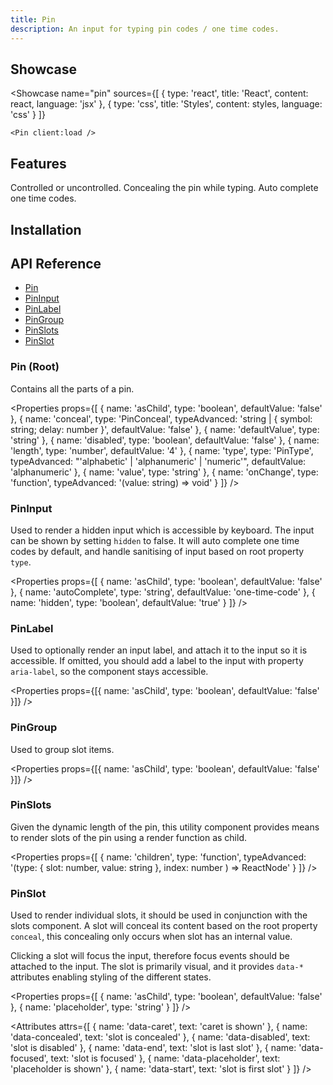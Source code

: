 ```yaml
---
title: Pin
description: An input for typing pin codes / one time codes.
---
```



## Showcase

<Showcase
	name="pin"
	sources={[
		{ type: 'react', title: 'React', content: react, language: 'jsx' },
		{ type: 'css', title: 'Styles', content: styles, language: 'css' }
	]}
>
	<Pin client:load />
</Showcase>

## Features

<Features>
	<Feature>Controlled or uncontrolled.</Feature>
	<Feature>Concealing the pin while typing.</Feature>
	<Feature>Auto complete one time codes.</Feature>
</Features>

## Installation

<Installation name="react-pin" />

## API Reference

-   [Pin](#pin-root)
-   [PinInput](#pininput)
-   [PinLabel](#pinlabel)
-   [PinGroup](#pingroup)
-   [PinSlots](#pinslots)
-   [PinSlot](#pinslot)

### Pin (Root)

Contains all the parts of a pin.

<Properties
	props={[
		{ name: 'asChild', type: 'boolean', defaultValue: 'false' },
		{
			name: 'conceal',
			type: 'PinConceal',
			typeAdvanced: 'string | { symbol: string; delay: number }',
			defaultValue: 'false'
		},
		{ name: 'defaultValue', type: 'string' },
		{ name: 'disabled', type: 'boolean', defaultValue: 'false' },
		{ name: 'length', type: 'number', defaultValue: '4' },
		{
			name: 'type',
			type: 'PinType',
			typeAdvanced: "'alphabetic' | 'alphanumeric' | 'numeric'",
			defaultValue: 'alphanumeric'
		},
		{ name: 'value', type: 'string' },
		{
			name: 'onChange',
			type: 'function',
			typeAdvanced: '(value: string) => void'
		}
	]}
/>

### PinInput

Used to render a hidden input which is accessible by keyboard. The input can be shown by setting `hidden` to false. It will auto complete one time codes by default, and handle sanitising of input based on root property `type`.

<Properties
	props={[
		{ name: 'asChild', type: 'boolean', defaultValue: 'false' },
		{ name: 'autoComplete', type: 'string', defaultValue: 'one-time-code' },
		{ name: 'hidden', type: 'boolean', defaultValue: 'true' }
	]}
/>

### PinLabel

Used to optionally render an input label, and attach it to the input so it is accessible. If omitted, you should add a label to the input with property `aria-label`, so the component stays accessible.

<Properties
	props={[{ name: 'asChild', type: 'boolean', defaultValue: 'false' }]}
/>

### PinGroup

Used to group slot items.

<Properties
	props={[{ name: 'asChild', type: 'boolean', defaultValue: 'false' }]}
/>

### PinSlots

Given the dynamic length of the pin, this utility component provides means to render slots of the pin using a render function as child.

<Properties
	props={[
		{
			name: 'children',
			type: 'function',
			typeAdvanced:
				'(type: { slot: number, value: string }, index: number ) => ReactNode'
		}
	]}
/>

### PinSlot

Used to render individual slots, it should be used in conjunction with the slots component. A slot will conceal its content based on the root property `conceal`, this concealing only occurs when slot has an internal value.

Clicking a slot will focus the input, therefore focus events should be attached to the input. The slot is primarily visual, and it provides `data-*` attributes enabling styling of the different states.

<Properties
	props={[
		{ name: 'asChild', type: 'boolean', defaultValue: 'false' },
		{ name: 'placeholder', type: 'string' }
	]}
/>

<Attributes
	attrs={[
		{ name: 'data-caret', text: 'caret is shown' },
		{ name: 'data-concealed', text: 'slot is concealed' },
		{ name: 'data-disabled', text: 'slot is disabled' },
		{ name: 'data-end', text: 'slot is last slot' },
		{ name: 'data-focused', text: 'slot is focused' },
		{ name: 'data-placeholder', text: 'placeholder is shown' },
		{ name: 'data-start', text: 'slot is first slot' }
	]}
/>
